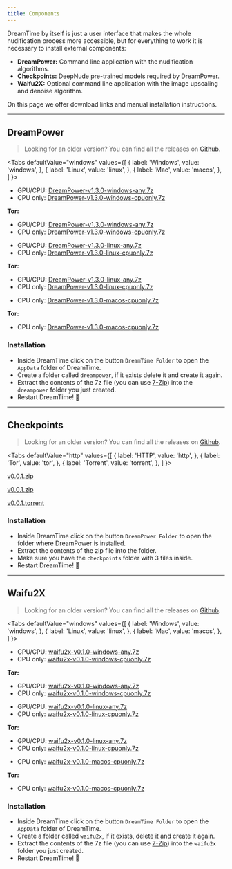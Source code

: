```yaml
---
title: Components
---
```



DreamTime by itself is just a user interface that makes the whole nudification process more accessible, but for everything to work it is necessary to install external components:

- **DreamPower:** Command line application with the nudification algorithms.
- **Checkpoints:** DeepNude pre-trained models required by DreamPower.
- **Waifu2X:** Optional command line application with the image upscaling and denoise algorithm.

On this page we offer download links and manual installation instructions.

---

## DreamPower

> Looking for an older version? You can find all the releases on [Github](https://github.com/dreamnettech/dreampower/releases).

<Tabs
  defaultValue="windows"
  values={[
    { label: 'Windows', value: 'windows', },
    { label: 'Linux', value: 'linux', },
    { label: 'Mac', value: 'macos', },
  ]
}>
<TabItem value="windows">

- GPU/CPU: [DreamPower-v1.3.0-windows-any.7z](https://d.opendreamnet.com/v2/dreampower/v1.3.0?platform=windows&arch=any)
- CPU only: [DreamPower-v1.3.0-windows-cpuonly.7z](https://d.opendreamnet.com/v2/dreampower/v1.3.0?platform=windows&arch=cpuonly)

**Tor:**

- GPU/CPU: [DreamPower-v1.3.0-windows-any.7z](http://ezzp7n7ppihoeuj2dlhfwu7qmfpjqp6vc6dvns5uceoyxd2dwr6n44id.onion/downloads/v2/dreampower/v1.3.0?platform=windows&arch=any)
- CPU only: [DreamPower-v1.3.0-windows-cpuonly.7z](http://ezzp7n7ppihoeuj2dlhfwu7qmfpjqp6vc6dvns5uceoyxd2dwr6n44id.onion/downloads/v2/dreampower/v1.3.0?platform=windows&arch=cpuonly)

</TabItem>

<TabItem value="linux">

- GPU/CPU: [DreamPower-v1.3.0-linux-any.7z](https://d.opendreamnet.com/v2/dreampower/v1.3.0?platform=linux&arch=any)
- CPU only: [DreamPower-v1.3.0-linux-cpuonly.7z](https://d.opendreamnet.com/v2/dreampower/v1.3.0?platform=linux&arch=cpuonly)

**Tor:**

- GPU/CPU: [DreamPower-v1.3.0-linux-any.7z](http://ezzp7n7ppihoeuj2dlhfwu7qmfpjqp6vc6dvns5uceoyxd2dwr6n44id.onion/downloads/v2/dreampower/v1.3.0?platform=linux&arch=any)
- CPU only: [DreamPower-v1.3.0-linux-cpuonly.7z](http://ezzp7n7ppihoeuj2dlhfwu7qmfpjqp6vc6dvns5uceoyxd2dwr6n44id.onion/downloads/v2/dreampower/v1.3.0?platform=linux&arch=cpuonly)

</TabItem>

<TabItem value="macos">

- CPU only: [DreamPower-v1.3.0-macos-cpuonly.7z](https://d.opendreamnet.com/v2/dreampower/v1.3.0?platform=macos&arch=cpuonly)

**Tor:**

- CPU only: [DreamPower-v1.3.0-macos-cpuonly.7z](http://ezzp7n7ppihoeuj2dlhfwu7qmfpjqp6vc6dvns5uceoyxd2dwr6n44id.onion/downloads/v2/dreampower/v1.3.0?platform=macos&arch=cpuonly)

</TabItem>

</Tabs>

### Installation

- Inside DreamTime click on the button `DreamTime Folder` to open the `AppData` folder of DreamTime.
- Create a folder called `dreampower`, if it exists delete it and create it again.
- Extract the contents of the 7z file (you can use [7-Zip](https://www.7-zip.org/)) into the `dreampower` folder you just created.
- Restart DreamTime! 🥳

---

## Checkpoints

> Looking for an older version? You can find all the releases on [Github](https://github.com/dreamnettech/dreampower-checkpoints/releases).

<Tabs
  defaultValue="http"
  values={[
    { label: 'HTTP', value: 'http', },
    { label: 'Tor', value: 'tor', },
    { label: 'Torrent', value: 'torrent', },
  ]
}>

<TabItem value="http">

[v0.0.1.zip](https://d.opendreamnet.com/v2/checkpoints/v0.0.1)

</TabItem>

<TabItem value="tor">

[v0.0.1.zip](http://ezzp7n7ppihoeuj2dlhfwu7qmfpjqp6vc6dvns5uceoyxd2dwr6n44id.onion/downloads/v2/checkpoints/v0.0.1)

</TabItem>

<TabItem value="torrent">

[v0.0.1.torrent](https://fs.dreamlink.cloud/ipfs/QmWgk943L8XqL86pT17WENaAuwtrSKqZQ23MhZSFAquyyi?filename=v0.0.1.torrent)

</TabItem>

</Tabs>

### Installation

- Inside DreamTime click on the button `DreamPower Folder` to open the folder where DreamPower is installed.
- Extract the contents of the zip file into the folder.
- Make sure you have the `checkpoints` folder with 3 files inside.
- Restart DreamTime! 🥳

---

## Waifu2X

> Looking for an older version? You can find all the releases on [Github](https://github.com/dreamnettech/waifu2x-chainer/releases).

<Tabs
  defaultValue="windows"
  values={[
    { label: 'Windows', value: 'windows', },
    { label: 'Linux', value: 'linux', },
    { label: 'Mac', value: 'macos', },
  ]
}>
<TabItem value="windows">

- GPU/CPU: [waifu2x-v0.1.0-windows-any.7z](https://d.opendreamnet.com/v2/waifu/v0.1.0?platform=windows&arch=any)
- CPU only: [waifu2x-v0.1.0-windows-cpuonly.7z](https://d.opendreamnet.com/v2/waifu/v0.1.0?platform=windows&arch=cpuonly)

**Tor:**

- GPU/CPU: [waifu2x-v0.1.0-windows-any.7z](http://ezzp7n7ppihoeuj2dlhfwu7qmfpjqp6vc6dvns5uceoyxd2dwr6n44id.onion/downloads/v2/waifu/v0.1.0?platform=windows&arch=any)
- CPU only: [waifu2x-v0.1.0-windows-cpuonly.7z](http://ezzp7n7ppihoeuj2dlhfwu7qmfpjqp6vc6dvns5uceoyxd2dwr6n44id.onion/downloads/v2/waifu/v0.1.0?platform=windows&arch=cpuonly)

</TabItem>

<TabItem value="linux">

- GPU/CPU: [waifu2x-v0.1.0-linux-any.7z](https://d.opendreamnet.com/v2/waifu/v0.1.0?platform=linux&arch=any)
- CPU only: [waifu2x-v0.1.0-linux-cpuonly.7z](https://d.opendreamnet.com/v2/waifu/v0.1.0?platform=linux&arch=cpuonly)

**Tor:**

- GPU/CPU: [waifu2x-v0.1.0-linux-any.7z](http://ezzp7n7ppihoeuj2dlhfwu7qmfpjqp6vc6dvns5uceoyxd2dwr6n44id.onion/downloads/v2/waifu/v0.1.0?platform=linux&arch=any)
- CPU only: [waifu2x-v0.1.0-linux-cpuonly.7z](http://ezzp7n7ppihoeuj2dlhfwu7qmfpjqp6vc6dvns5uceoyxd2dwr6n44id.onion/downloads/v2/waifu/v0.1.0?platform=linux&arch=cpuonly)

</TabItem>

<TabItem value="macos">

- CPU only: [waifu2x-v0.1.0-macos-cpuonly.7z](https://d.opendreamnet.com/v2/waifu/v0.1.0?platform=macos&arch=cpuonly)

**Tor:**

- CPU only: [waifu2x-v0.1.0-macos-cpuonly.7z](http://ezzp7n7ppihoeuj2dlhfwu7qmfpjqp6vc6dvns5uceoyxd2dwr6n44id.onion/downloads/v2/waifu/v0.1.0?platform=macos&arch=cpuonly)

</TabItem>

</Tabs>

### Installation

- Inside DreamTime click on the button `DreamTime Folder` to open the `AppData` folder of DreamTime.
- Create a folder called `waifu2x`, if it exists, delete it and create it again.
- Extract the contents of the 7z file (you can use [7-Zip](https://www.7-zip.org/)) into the `waifu2x` folder you just created.
- Restart DreamTime! 🥳

